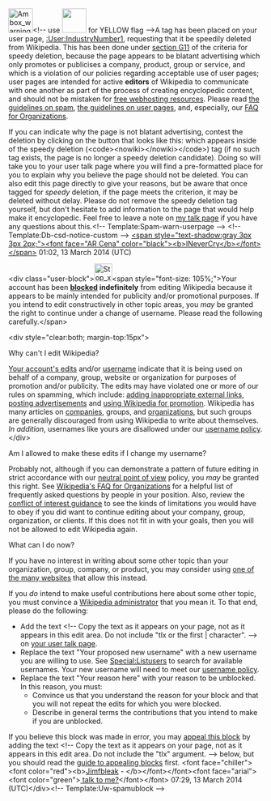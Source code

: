 <article id="42188402" title=User talk:IndustryNumber1>
	<talkpage id="42188402" title="User talk:IndustryNumber1">

[[Image:Ambox warning pn.svg|left|48px|alt=|link=]]&lt;!-- use [[Image:Ambox warning yellow.svg|left|48px|]] for YELLOW flag --&gt;A tag has been placed on your user page, [[:User:IndustryNumber1]], requesting that it be speedily deleted from Wikipedia. This has been done under [[Wikipedia:Criteria for speedy deletion#G11|section G11]] of the criteria for speedy deletion, because the page appears to be blatant advertising which only promotes or publicises a company, product, group or service, and which is a violation of our policies regarding acceptable use of user pages; user pages are intended for active '''editors''' of Wikipedia to communicate with one another as part of the process of creating encyclopedic content, and should not be mistaken for [[Wikipedia:What Wikipedia is not#WEBHOST|free webhosting resources]]. Please read [[Wikipedia:Spam|the guidelines on spam]], [[Wikipedia:User pages|the guidelines on user pages]], and, especially, our [[Wikipedia:FAQ/Organizations|FAQ for Organizations]]. 

If you can indicate why the page is not blatant advertising, contest the deletion by clicking on the button that looks like this: {{button|Click here to contest this speedy deletion}} which appears inside of the speedy deletion (&lt;code&gt;&lt;nowiki&gt;{{db-...}}&lt;/nowiki&gt;&lt;/code&gt;) tag (if no such tag exists, the page is no longer a speedy deletion candidate). Doing so will take you to your user talk page where you will find a pre-formatted place for you to explain why you believe the page should not be deleted. You can also edit this page directly to give your reasons, but be aware that once tagged for ''speedy'' deletion, if the page meets the criterion, it may be deleted without delay. Please do not remove the speedy deletion tag yourself, but don't hesitate to add information to the page that would help make it encyclopedic. Feel free to leave a note on [[User talk:INeverCry|my talk page]] if you have any questions about this.[[Category:User talk pages with Spam-warn notices|{{PAGENAME}}]]&lt;!-- Template:Spam-warn-userpage --&gt; &lt;!-- Template:Db-csd-notice-custom --&gt; [[User talk:INeverCry|&lt;span style=&quot;text-shadow:gray 3px 3px 2px;&quot;&gt;&lt;font face=&quot;AR Cena&quot; color=&quot;black&quot;&gt;&lt;b&gt;INeverCry&lt;/b&gt;&lt;/font&gt;&lt;/span&gt;]] 01:02, 13 March 2014 (UTC)

&lt;div class=&quot;user-block&quot;&gt;[[Image:Stop_x_nuvola.svg|left|35px|alt=]]&lt;span style=&quot;font-size: 105%;&quot;&gt;Your account has been '''[[WP:Block|blocked]] indefinitely''' from editing Wikipedia because it appears to be mainly intended for publicity and/or promotional purposes. If you intend to edit constructively in other topic areas, you ''may'' be granted the right to continue under a change of username. Please read the following carefully.&lt;/span&gt;

&lt;div style=&quot;clear:both; margin-top:15px&quot;&gt;
;Why can't I edit Wikipedia?
[[Special:MyContributions|Your account's edits]] and/or [[Special:MyPage|username]] indicate that it is being used on behalf of a company, group, website or organization for purposes of promotion and/or publicity. The edits may have violated one or more of our rules on spamming, which include: [[WP:LINKSPAM|adding inappropriate external links]], [[WP:Spam|posting advertisements]] and [[WP:PROMOTION|using Wikipedia for promotion]]. Wikipedia has many articles on [[:Category:Companies|companies]], groups, and [[:Category:Organizations|organizations]], but such groups are generally discouraged from using Wikipedia to write about themselves. ''In addition'', usernames like yours are disallowed under our [[WP:ORGNAME|username policy]].
&lt;/div&gt;

;Am I allowed to make these edits if I change my username?
Probably not, although if you can demonstrate a pattern of future editing in strict accordance with our [[Wikipedia:neutral point of view|neutral point of view]] policy, you ''may'' be granted this right.  See [[WP:FAQ/Organizations|Wikipedia's FAQ for Organizations]] for a helpful list of frequently asked questions by people in your position. Also, review the [[WP:Conflict of interest|conflict of interest guidance]] to see the kinds of limitations you would have to obey if you did want to continue editing about your company, group, organization, or clients. If this does not fit in with your goals, then you will not be allowed to edit Wikipedia again.

;What can I do now?

If you have no interest in writing about some other topic than your organization, group, company, or product, you may consider using [[WP:Alternative outlets|one of the many websites]] that allow this instead. 
 
If you ''do'' intend to make useful contributions here about some other topic, you must convince a [[WP:ADMIN|Wikipedia administrator]] that you mean it. To that end, please do the following:

*Add the text &lt;!-- Copy the text as it appears on your page, not as it appears in this edit area. Do not include &quot;tlx or the first | character&quot;. --&gt;{{tlx|unblock-spamun|Your proposed new username|Your reason here}} on [[Special:MyTalk|your user talk page]].
*Replace the text &quot;Your proposed new username&quot; with a new username you are willing to use. See [[Special:Listusers]] to search for available usernames. Your new username will need to meet our [[WP:U|username policy]].
*Replace the text &quot;Your reason here&quot; with your reason to be unblocked. In this reason, you must:
**Convince us that you understand the reason for your block and that you will not repeat the edits for which you were blocked.
**Describe in general terms the contributions that you intend to make if you are unblocked.

If you believe this block was made in error, you may [[Wikipedia:Appealing a block|appeal this block]] by adding the text &lt;!-- Copy the text as it appears on your page, not as it appears in this edit area. Do not include the &quot;tlx&quot; argument. --&gt;{{tlx|unblock|Your reason here}} below, but you should read the [[Wikipedia:Guide to appealing blocks|guide to appealing blocks]] first. &lt;font face=&quot;chiller&quot;&gt;&lt;font color=&quot;red&quot;&gt;&lt;b&gt;[[User:Jimfbleak|Jimfbleak]] - &lt;/b&gt;&lt;/font&gt;&lt;/font&gt;&lt;font face=&quot;arial&quot;&gt;&lt;font color=&quot;green&quot;&gt;[[User talk:Jimfbleak| talk to me?]]&lt;/font&gt;&lt;/font&gt; 07:29, 13 March 2014 (UTC)&lt;/div&gt;[[Category:Wikipedians who are indefinitely blocked for promotional user names|{{PAGENAME}}]]{{z17}}&lt;!-- Template:Uw-spamublock --&gt;
	</talkpage>
</article>